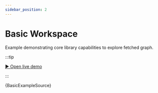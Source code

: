 ```yaml
---
sidebar_position: 2
---
```


# Basic Workspace

Example demonstrating core library capabilities to explore fetched graph.

:::tip

[▶︎ Open live demo](/playground/basic)

:::


<CodeBlock language="tsx"
    title="/src/examples/PlaygroundBasic.tsx"
    showLineNumbers>
    {BasicExampleSource}
</CodeBlock>
